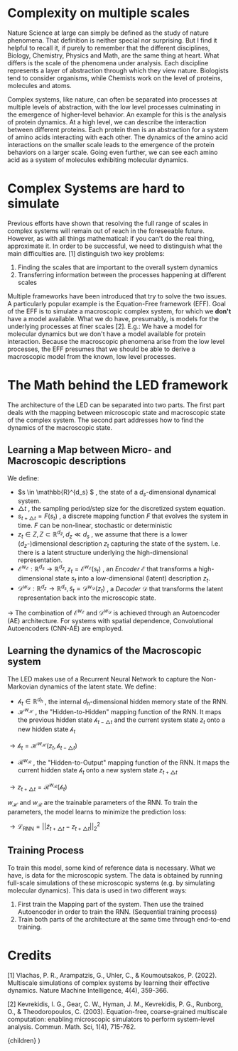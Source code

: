 # Complexity on multiple scales 

Nature Science at large can simply be defined as the study of nature phenomena. That definition is neither special nor surprising.
But I find it helpful to recall it, if purely to remember that the different disciplines, Biology, Chemistry, Physics and Math, are
the same thing at heart. What differs is the scale of the phenomena under analysis. Each discipline represents a layer of abstraction
through which they view nature. Biologists tend to consider organisms, while Chemists work on the level of proteins, molecules and atoms.

Complex systems, like nature, can often be separated into processes at multiple levels of abstraction, with the low level processes culminating in
the emergence of higher-level behavior. An example for this is the analysis
of protein dynamics. At a high level, we can describe the interaction between different proteins. Each protein then is an abstraction for a system
of amino acids interacting with each other. The dynamics of the amino acid interactions on the smaller scale leads to the emergence of the protein behaviors
on a larger scale. Going even further, we can see each amino acid as a system of molecules exhibiting molecular dynamics.

# Complex Systems are hard to simulate

Previous efforts have shown that resolving the full range of scales in complex
systems will remain out of reach in the foreseeable future. However, as with all things mathematical: if you can't do the real thing, approximate it.
In order to be successful, we need to distinguish what the main difficulties are. [1] distinguish
two key problems:

1. Finding the scales that are important to the overall system dynamics
2. Transferring information between the processes happening at different scales

Multiple frameworks have been introduced that try to solve the two issues. A particularly popular example is the Equation-Free framework (EFF). Goal of the EFF is to
simulate a macroscopic complex system, for which we **don't** have a model available. What we do have, presumably, is models for the underlying processes
at finer scales [2]. E.g.: We have a model for molecular dynamics but we don't have a model available for protein interaction. Because the macroscopic phenomena arise
from the low level processes, the EFF presumes that we should be able to derive a macroscopic model from the known, low level processes.

# The Math behind the LED framework

The architecture of the LED can be separated into two parts. The first part deals with the mapping between microscopic state and macroscopic state of the complex system. The
second part addresses how to find the dynamics of the macroscopic state.

## Learning a Map between Micro- and Macroscopic descriptions

We define:

- $s \in \mathbb{R}^{d_s} $ , the state of a $d_s$-dimensional dynamical system.
- $\triangle t$ , the sampling period/step size for the discretized system equation.
- $s_{t + \triangle t} = F(s_t)$ , a discrete mapping function $F$ that evolves the system in time. $F$ can be non-linear, stochastic or deterministic
- $z_t \in Z, Z \subset \mathbb{R}^{d_z}, d_z \ll d_s$ , we assume that there is a lower ($d_z$-)dimensional description $z_t$ capturing the state of the system. I.e. there is a latent structure underlying the high-dimensional representation.
- $\mathcal{E}^{w_{\mathcal{E}}}: \mathbb{R}^{d_s} \to \mathbb{R}^{d_z}, z_t = \mathcal{E}^{w_{\mathcal{E}}}(s_t)$ , an _Encoder_ $\mathcal{E}$ that transforms a high-dimensional state $s_t$ into a low-dimensional (latent) description $z_t$.
- $\mathcal{D}^{w_{\mathcal{D}}}: \mathbb{R}^{d_z} \to \mathbb{R}^{d_s}, \tilde{s}_t = \mathcal{D}^{w_{\mathcal{D}}}(z_t)$ , a _Decoder_ $\mathcal{D}$ that transforms the latent representation back into the microscopic state.

$\to$ The combination of $\mathcal{E}^{w_{\mathcal{E}}}$ and $\mathcal{D}^{w_{\mathcal{D}}}$ is achieved through an Autoencoder (AE) architecture. For systems with spatial dependence, Convolutional Autoencoders (CNN-AE) are employed. 

## Learning the dynamics of the Macroscopic system

The LED makes use of a Recurrent Neural Network to capture the Non-Markovian dynamics of the latent state. We define:

- $\mathcal{h}_t \in \mathbb{R}^{d_h}$ , the internal $d_h$-dimensional hidden memory state of the RNN.
- $\mathcal{H}^{w_{\mathcal{H}}}$ , the "Hidden-to-Hidden" mapping function of the RNN. It maps the previous hidden state $\mathcal{h}_{t-\triangle t}$ and the current system state $z_t$ onto a new hidden state $\mathcal{h}_t$

$\to \mathcal{h}_t = \mathcal{H}^{w_{\mathcal{H}}}(z_t, \mathcal{h}_{t-\triangle t})$ 

- $\mathcal{R}^{w_{\mathcal{R}}}$ , the "Hidden-to-Output" mapping function of the RNN. It maps the current hidden state $\mathcal{h}_t$ onto a new system state $z_{t+\triangle t}$

$\to z_{t+\triangle t} = \mathcal{R}^{w_{\mathcal{R}}}(\mathcal{h}_t)$

$w_{\mathcal{H}}$ and $w_{\mathcal{R}}$ are the trainable parameters of the RNN. To train the parameters, the model learns to minimize the prediction loss:

$\to \mathcal{L}_{\text{RNN}} = ||\tilde{z}_{t+\triangle t} - z_{t+\triangle t}||^2_2$

## Training Process

To train this model, some kind of reference data is necessary. What we have, is data for the microscopic system. The data is obtained by running full-scale simulations of these
microscopic systems (e.g. by simulating molecular dynamics). This data is used in two different ways:

1. First train the Mapping part of the system. Then use the trained Autoencoder in order to train the RNN. (Sequential training process)
2. Train both parts of the architecture at the same time through end-to-end training. 

# Credits

[1] Vlachas, P. R., Arampatzis, G., Uhler, C., & Koumoutsakos, P. (2022). Multiscale simulations of complex systems by learning their effective dynamics. Nature Machine Intelligence, 4(4), 359-366.

[2] Kevrekidis, I. G., Gear, C. W., Hyman, J. M., Kevrekidis, P. G., Runborg, O., & Theodoropoulos, C. (2003). Equation-free, coarse-grained multiscale computation: enabling microscopic simulators to perform system-level analysis. Commun. Math. Sci, 1(4), 715-762.


  <LayoutPostWrapper pageIdx={2} title="LED: Learning Effective Dynamics of Complex Systems" date="2022-08-14">
    {children}
  </LayoutPostWrapper>
)